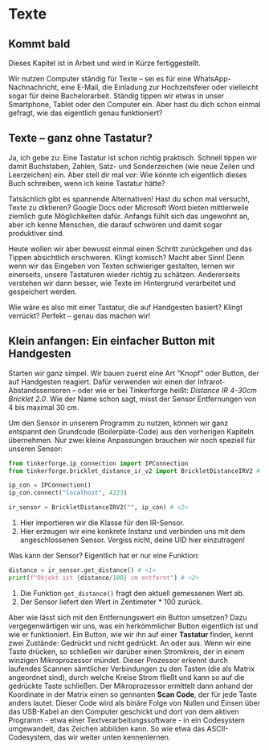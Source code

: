 # Texte

::: callout-note
## Kommt bald

Dieses Kapitel ist in Arbeit und wird in Kürze fertiggestellt.
:::

Wir nutzen Computer ständig für Texte – sei es für eine WhatsApp-Nachnachricht, eine E-Mail, die Einladung zur Hochzeitsfeier oder vielleicht sogar für deine Bachelorarbeit. Ständig tippen wir etwas in unser Smartphone, Tablet oder den Computer ein. Aber hast du dich schon einmal gefragt, wie das eigentlich genau funktioniert?

## Texte – ganz ohne Tastatur?

Ja, ich gebe zu: Eine Tastatur ist schon richtig praktisch. Schnell tippen wir damit Buchstaben, Zahlen, Satz- und Sonderzeichen (wie neue Zeilen und Leerzeichen) ein. Aber stell dir mal vor: Wie könnte ich eigentlich dieses Buch schreiben, wenn ich keine Tastatur hätte?

Tatsächlich gibt es spannende Alternativen! Hast du schon mal versucht, Texte zu diktieren? Google Docs oder Microsoft Word bieten mittlerweile ziemlich gute Möglichkeiten dafür. Anfangs fühlt sich das ungewohnt an, aber ich kenne Menschen, die darauf schwören und damit sogar produktiver sind.

Heute wollen wir aber bewusst einmal einen Schritt zurückgehen und das Tippen absichtlich erschweren. Klingt komisch? Macht aber Sinn! Denn wenn wir das Eingeben von Texten schwieriger gestalten, lernen wir einerseits, unsere Tastaturen wieder richtig zu schätzen. Andererseits verstehen wir dann besser, wie Texte im Hintergrund verarbeitet und gespeichert werden.

Wie wäre es also mit einer Tastatur, die auf Handgesten basiert? Klingt verrückt? Perfekt – genau das machen wir!

## Klein anfangen: Ein einfacher Button mit Handgesten

Starten wir ganz simpel. Wir bauen zuerst eine Art "Knopf" oder Button, der auf Handgesten reagiert. Dafür verwenden wir einen der Infrarot-Abstandssensoren – oder wie er bei Tinkerforge heißt: *Distance IR 4-30cm Bricklet 2.0*. Wie der Name schon sagt, misst der Sensor Entfernungen von 4 bis maximal 30 cm.

Um den Sensor in unserem Programm zu nutzen, können wir ganz entspannt den Grundcode (Boilerplate-Code) aus den vorherigen Kapiteln übernehmen. Nur zwei kleine Anpassungen brauchen wir noch speziell für unseren Sensor:

```python
from tinkerforge.ip_connection import IPConnection
from tinkerforge.bricklet_distance_ir_v2 import BrickletDistanceIRV2 # <1>

ip_con = IPConnection()
ip_con.connect("localhost", 4223)

ir_sensor = BrickletDistanceIRV2("", ip_con) # <2>
```
1. Hier importieren wir die Klasse für den IR-Sensor.
2. Hier erzeugen wir eine konkrete Instanz und verbinden uns mit dem angeschlossenen Sensor. Vergiss nicht, deine UID hier einzutragen!

Was kann der Sensor? Eigentlich hat er nur eine Funktion:

```python
distance = ir_sensor.get_distance() # <1>
print(f"Objekt ist {distance/100} cm entfernt") # <2>
```
1. Die Funktion `get_distance()` fragt den aktuell gemessenen Wert ab.
2. Der Sensor liefert den Wert in Zentimeter * 100 zurück.

Aber wie lässt sich mit den Entfernungswert ein Button umsetzen? Dazu vergegenwärtigen wir uns, was ein herkömmlicher Button eigentlich ist und wie er funktioniert. Ein Button, wie wir ihn auf einer **Tastatur**\index{Tastatur} finden, kennt zwei Zustände: Gedrückt und nicht gedrückt. An oder aus. Wenn wir eine Taste drücken, so schließen wir darüber einen Stromkreis, der in einem winzigen Mikroprozessor mündet. Dieser Prozessor erkennt durch laufendes Scannen sämtlicher Verbindungen zu den Tasten (die als Matrix angeordnet sind), durch welche Kreise Strom fließt und kann so auf die gedrückte Taste schließen. Der Mikroprozessor ermittelt dann anhand der Koordinate in der Matrix einen so gennanten **Scan Code**\index{Scan Code}, der für jede Taste anders lautet. Dieser Code wird als binäre Folge von Nullen und Einsen über das USB-Kabel an den Computer geschickt und dort von dem aktiven Programm - etwa einer Textverarbeitungssoftware - in ein Codesystem umgewandelt, das Zeichen abbilden kann. So wie etwa das ASCII-Codesystem, das wir weiter unten kennenlernen.